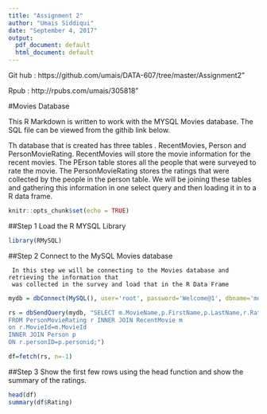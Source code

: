 ```yaml
---
title: "Assignment 2"
author: "Umais Siddiqui"
date: "September 4, 2017"
output:
  pdf_document: default
  html_document: default
---
```


Git hub : https://github.com/umais/DATA-607/tree/master/Assignment2"

Rpub : http://rpubs.com/umais/305818"

#Movies Database

This R Markdown is written to work with the MYSQL Movies database. The SQL file can be viewed from the githib link below.  

Th database that is created has three tables . RecentMovies, Person and PersonMovieRating. RecentMovies will store the movie information for the recent movies. The PErson table stores all the people that were surveyed to rate the movie. The PersonMovieRating stores the ratings that were collected by the people in the person table. We will be joining these tables and gathering this information in one select query and then loading it in to a R data frame.




```r

knitr::opts_chunk$set(echo = TRUE)
```
##Step 1 Load the R MYSQL Library
```r

library(RMySQL)
```

##Step 2 Connect to the MySQL Movies database 

     In this step we will be connecting to the Movies database and retrieving the information that
     was collected in the survey and load that in the R Data Frame
```r
mydb = dbConnect(MySQL(), user='root', password='Welcome@1', dbname='movies', host='localhost')

rs = dbSendQuery(mydb, "SELECT m.MovieName,p.FirstName,p.LastName,r.Rating 
FROM PersonMovieRating r INNER JOIN RecentMovie m 
on r.MovieId=m.MovieId
INNER JOIN Person p
ON r.personID=p.personid;")

df=fetch(rs, n=-1)
```

##Step 3 Show the first few rows using the head function and show the summary of the ratings.
```r
head(df)
summary(df$Rating)
```